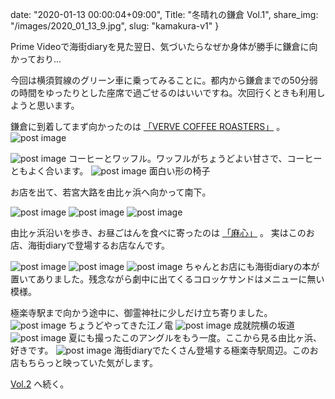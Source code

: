date: "2020-01-13 00:00:04+09:00",
Title: "冬晴れの鎌倉 Vol.1",
share_img: "/images/2020_01_13_9.jpg",
slug: "kamakura-v1"
}

Prime Videoで海街diaryを見た翌日、気づいたらなぜか身体が勝手に鎌倉に向かっており...<br />

今回は横須賀線のグリーン車に乗ってみることに。都内から鎌倉までの50分弱の時間をゆったりとした座席で過ごせるのはいいですね。次回行くときも利用しようと思います。

鎌倉に到着してまず向かったのは <a href="https://vervecoffee.jp/pages/kamakura">「VERVE COFFEE ROASTERS」</a> 。
<img src="/images/2020_01_13_1.jpg" alt="post image" />

<img src="/images/2020_01_13_2.jpg" alt="post image" />
<span className="caption">コーヒーとワッフル。ワッフルがちょうどよい甘さで、コーヒーともよく合います。</span>

<img src="/images/2020_01_13_3.jpg" alt="post image" />
<span className="caption">面白い形の椅子</span>

お店を出て、若宮大路を由比ヶ浜へ向かって南下。

<img src="/images/2020_01_13_4.jpg" alt="post image" />
<img src="/images/2020_01_13_5.jpg" alt="post image" />
<img src="/images/2020_01_13_6.jpg" alt="post image" />


由比ヶ浜沿いを歩き、お昼ごはんを食べに寄ったのは <a href="https://sites.google.com/site/magokorokamakura/">「麻心」</a> 。
実はこのお店、海街diaryで登場するお店なんです。

<img src="/images/2020_01_13_8.jpg" alt="post image" />
<img src="/images/2020_01_13_7.jpg" alt="post image" />
<img src="/images/2020_01_13_9.jpg" alt="post image" />
<span className="caption">ちゃんとお店にも海街diaryの本が置いてありました。残念ながら劇中に出てくるコロッケサンドはメニューに無い模様。</span>

極楽寺駅まで向かう途中に、御霊神社に少しだけ立ち寄りました。
<img src="/images/2020_01_13_11.jpg" alt="post image" />
<span className="caption">ちょうどやってきた江ノ電</span>
<img src="/images/2020_01_13_12.jpg" alt="post image" />
<span className="caption">成就院横の坂道</span>
<img src="/images/2020_01_13_13.jpg" alt="post image" />
<span className="caption">夏にも撮ったこのアングルをもう一度。ここから見る由比ヶ浜、好きです。</span>
<img src="/images/2020_01_13_14.jpg" alt="post image" />
<span className="caption">海街diaryでたくさん登場する極楽寺駅周辺。このお店もちらっと映っていた気がします。</span>

<a href="https://photos.dream-exp.net/2020/01/kamakura-v2/">Vol.2</a> へ続く。